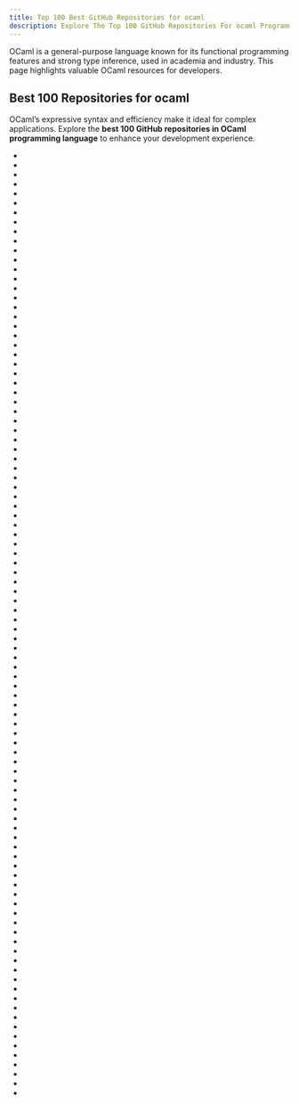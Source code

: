 ```yaml
---
title: Top 100 Best GitHub Repositories for ocaml
description: Explore The Top 100 GitHub Repositories For ocaml Programming Languages Listed Ranked By Most Stargazers And Forks By GitHub Community.
---
```


OCaml is a general-purpose language known for its functional programming features and strong type inference, used in academia and industry. This page highlights valuable OCaml resources for developers.

## Best 100 Repositories for ocaml

OCaml’s expressive syntax and efficiency make it ideal for complex applications. Explore the **best 100 GitHub repositories in OCaml programming language** to enhance your development experience.

- <Badge owner="facebook" repoName="flow" stars="https://img.shields.io/github/stars/facebook/flow?style=flat&logoSize=auto" forks="https://img.shields.io/github/forks/facebook/flow?style=flat&logoSize=auto"/>
- <Badge owner="facebook" repoName="infer" stars="https://img.shields.io/github/stars/facebook/infer?style=flat&logoSize=auto" forks="https://img.shields.io/github/forks/facebook/infer?style=flat&logoSize=auto"/>
- <Badge owner="semgrep" repoName="semgrep" stars="https://img.shields.io/github/stars/semgrep/semgrep?style=flat&logoSize=auto" forks="https://img.shields.io/github/forks/semgrep/semgrep?style=flat&logoSize=auto"/>
- <Badge owner="reasonml" repoName="reason" stars="https://img.shields.io/github/stars/reasonml/reason?style=flat&logoSize=auto" forks="https://img.shields.io/github/forks/reasonml/reason?style=flat&logoSize=auto"/>
- <Badge owner="facebook" repoName="pyre-check" stars="https://img.shields.io/github/stars/facebook/pyre-check?style=flat&logoSize=auto" forks="https://img.shields.io/github/forks/facebook/pyre-check?style=flat&logoSize=auto"/>
- <Badge owner="astrada" repoName="google-drive-ocamlfuse" stars="https://img.shields.io/github/stars/astrada/google-drive-ocamlfuse?style=flat&logoSize=auto" forks="https://img.shields.io/github/forks/astrada/google-drive-ocamlfuse?style=flat&logoSize=auto"/>
- <Badge owner="ocaml" repoName="ocaml" stars="https://img.shields.io/github/stars/ocaml/ocaml?style=flat&logoSize=auto" forks="https://img.shields.io/github/forks/ocaml/ocaml?style=flat&logoSize=auto"/>
- <Badge owner="coq" repoName="coq" stars="https://img.shields.io/github/stars/coq/coq?style=flat&logoSize=auto" forks="https://img.shields.io/github/forks/coq/coq?style=flat&logoSize=auto"/>
- <Badge owner="janestreet" repoName="magic-trace" stars="https://img.shields.io/github/stars/janestreet/magic-trace?style=flat&logoSize=auto" forks="https://img.shields.io/github/forks/janestreet/magic-trace?style=flat&logoSize=auto"/>
- <Badge owner="batsh-dev-team" repoName="Batsh" stars="https://img.shields.io/github/stars/batsh-dev-team/Batsh?style=flat&logoSize=auto" forks="https://img.shields.io/github/forks/batsh-dev-team/Batsh?style=flat&logoSize=auto"/>
- <Badge owner="bcpierce00" repoName="unison" stars="https://img.shields.io/github/stars/bcpierce00/unison?style=flat&logoSize=auto" forks="https://img.shields.io/github/forks/bcpierce00/unison?style=flat&logoSize=auto"/>
- <Badge owner="mirage" repoName="mirage" stars="https://img.shields.io/github/stars/mirage/mirage?style=flat&logoSize=auto" forks="https://img.shields.io/github/forks/mirage/mirage?style=flat&logoSize=auto"/>
- <Badge owner="facebookarchive" repoName="pfff" stars="https://img.shields.io/github/stars/facebookarchive/pfff?style=flat&logoSize=auto" forks="https://img.shields.io/github/forks/facebookarchive/pfff?style=flat&logoSize=auto"/>
- <Badge owner="comby-tools" repoName="comby" stars="https://img.shields.io/github/stars/comby-tools/comby?style=flat&logoSize=auto" forks="https://img.shields.io/github/forks/comby-tools/comby?style=flat&logoSize=auto"/>
- <Badge owner="fastpack" repoName="fastpack" stars="https://img.shields.io/github/stars/fastpack/fastpack?style=flat&logoSize=auto" forks="https://img.shields.io/github/forks/fastpack/fastpack?style=flat&logoSize=auto"/>
- <Badge owner="BinaryAnalysisPlatform" repoName="bap" stars="https://img.shields.io/github/stars/BinaryAnalysisPlatform/bap?style=flat&logoSize=auto" forks="https://img.shields.io/github/forks/BinaryAnalysisPlatform/bap?style=flat&logoSize=auto"/>
- <Badge owner="dmtrKovalenko" repoName="odiff" stars="https://img.shields.io/github/stars/dmtrKovalenko/odiff?style=flat&logoSize=auto" forks="https://img.shields.io/github/forks/dmtrKovalenko/odiff?style=flat&logoSize=auto"/>
- <Badge owner="MinaProtocol" repoName="mina" stars="https://img.shields.io/github/stars/MinaProtocol/mina?style=flat&logoSize=auto" forks="https://img.shields.io/github/forks/MinaProtocol/mina?style=flat&logoSize=auto"/>
- <Badge owner="CatalaLang" repoName="catala" stars="https://img.shields.io/github/stars/CatalaLang/catala?style=flat&logoSize=auto" forks="https://img.shields.io/github/forks/CatalaLang/catala?style=flat&logoSize=auto"/>
- <Badge owner="mirage" repoName="irmin" stars="https://img.shields.io/github/stars/mirage/irmin?style=flat&logoSize=auto" forks="https://img.shields.io/github/forks/mirage/irmin?style=flat&logoSize=auto"/>
- <Badge owner="airbus-seclab" repoName="bincat" stars="https://img.shields.io/github/stars/airbus-seclab/bincat?style=flat&logoSize=auto" forks="https://img.shields.io/github/forks/airbus-seclab/bincat?style=flat&logoSize=auto"/>
- <Badge owner="ocaml" repoName="dune" stars="https://img.shields.io/github/stars/ocaml/dune?style=flat&logoSize=auto" forks="https://img.shields.io/github/forks/ocaml/dune?style=flat&logoSize=auto"/>
- <Badge owner="aantron" repoName="dream" stars="https://img.shields.io/github/stars/aantron/dream?style=flat&logoSize=auto" forks="https://img.shields.io/github/forks/aantron/dream?style=flat&logoSize=auto"/>
- <Badge owner="ocaml" repoName="merlin" stars="https://img.shields.io/github/stars/ocaml/merlin?style=flat&logoSize=auto" forks="https://img.shields.io/github/forks/ocaml/merlin?style=flat&logoSize=auto"/>
- <Badge owner="tomprimozic" repoName="type-systems" stars="https://img.shields.io/github/stars/tomprimozic/type-systems?style=flat&logoSize=auto" forks="https://img.shields.io/github/forks/tomprimozic/type-systems?style=flat&logoSize=auto"/>
- <Badge owner="andrejbauer" repoName="plzoo" stars="https://img.shields.io/github/stars/andrejbauer/plzoo?style=flat&logoSize=auto" forks="https://img.shields.io/github/forks/andrejbauer/plzoo?style=flat&logoSize=auto"/>
- <Badge owner="savonet" repoName="liquidsoap" stars="https://img.shields.io/github/stars/savonet/liquidsoap?style=flat&logoSize=auto" forks="https://img.shields.io/github/forks/savonet/liquidsoap?style=flat&logoSize=auto"/>
- <Badge owner="MLstate" repoName="opalang" stars="https://img.shields.io/github/stars/MLstate/opalang?style=flat&logoSize=auto" forks="https://img.shields.io/github/forks/MLstate/opalang?style=flat&logoSize=auto"/>
- <Badge owner="ocaml" repoName="opam" stars="https://img.shields.io/github/stars/ocaml/opam?style=flat&logoSize=auto" forks="https://img.shields.io/github/forks/ocaml/opam?style=flat&logoSize=auto"/>
- <Badge owner="owlbarn" repoName="owl" stars="https://img.shields.io/github/stars/owlbarn/owl?style=flat&logoSize=auto" forks="https://img.shields.io/github/forks/owlbarn/owl?style=flat&logoSize=auto"/>
- <Badge owner="realworldocaml" repoName="book" stars="https://img.shields.io/github/stars/realworldocaml/book?style=flat&logoSize=auto" forks="https://img.shields.io/github/forks/realworldocaml/book?style=flat&logoSize=auto"/>
- <Badge owner="gfngfn" repoName="SATySFi" stars="https://img.shields.io/github/stars/gfngfn/SATySFi?style=flat&logoSize=auto" forks="https://img.shields.io/github/forks/gfngfn/SATySFi?style=flat&logoSize=auto"/>
- <Badge owner="austral" repoName="austral" stars="https://img.shields.io/github/stars/austral/austral?style=flat&logoSize=auto" forks="https://img.shields.io/github/forks/austral/austral?style=flat&logoSize=auto"/>
- <Badge owner="janestreet" repoName="core" stars="https://img.shields.io/github/stars/janestreet/core?style=flat&logoSize=auto" forks="https://img.shields.io/github/forks/janestreet/core?style=flat&logoSize=auto"/>
- <Badge owner="moby" repoName="vpnkit" stars="https://img.shields.io/github/stars/moby/vpnkit?style=flat&logoSize=auto" forks="https://img.shields.io/github/forks/moby/vpnkit?style=flat&logoSize=auto"/>
- <Badge owner="moby" repoName="datakit" stars="https://img.shields.io/github/stars/moby/datakit?style=flat&logoSize=auto" forks="https://img.shields.io/github/forks/moby/datakit?style=flat&logoSize=auto"/>
- <Badge owner="leostera" repoName="caramel" stars="https://img.shields.io/github/stars/leostera/caramel?style=flat&logoSize=auto" forks="https://img.shields.io/github/forks/leostera/caramel?style=flat&logoSize=auto"/>
- <Badge owner="ocsigen" repoName="js_of_ocaml" stars="https://img.shields.io/github/stars/ocsigen/js_of_ocaml?style=flat&logoSize=auto" forks="https://img.shields.io/github/forks/ocsigen/js_of_ocaml?style=flat&logoSize=auto"/>
- <Badge owner="janestreet" repoName="incremental" stars="https://img.shields.io/github/stars/janestreet/incremental?style=flat&logoSize=auto" forks="https://img.shields.io/github/forks/janestreet/incremental?style=flat&logoSize=auto"/>
- <Badge owner="matijapretnar" repoName="eff" stars="https://img.shields.io/github/stars/matijapretnar/eff?style=flat&logoSize=auto" forks="https://img.shields.io/github/forks/matijapretnar/eff?style=flat&logoSize=auto"/>
- <Badge owner="janestreet" repoName="base" stars="https://img.shields.io/github/stars/janestreet/base?style=flat&logoSize=auto" forks="https://img.shields.io/github/forks/janestreet/base?style=flat&logoSize=auto"/>
- <Badge owner="ocaml-community" repoName="utop" stars="https://img.shields.io/github/stars/ocaml-community/utop?style=flat&logoSize=auto" forks="https://img.shields.io/github/forks/ocaml-community/utop?style=flat&logoSize=auto"/>
- <Badge owner="melange-re" repoName="melange" stars="https://img.shields.io/github/stars/melange-re/melange?style=flat&logoSize=auto" forks="https://img.shields.io/github/forks/melange-re/melange?style=flat&logoSize=auto"/>
- <Badge owner="ocaml-multicore" repoName="ocaml-multicore" stars="https://img.shields.io/github/stars/ocaml-multicore/ocaml-multicore?style=flat&logoSize=auto" forks="https://img.shields.io/github/forks/ocaml-multicore/ocaml-multicore?style=flat&logoSize=auto"/>
- <Badge owner="ocaml" repoName="ocaml-lsp" stars="https://img.shields.io/github/stars/ocaml/ocaml-lsp?style=flat&logoSize=auto" forks="https://img.shields.io/github/forks/ocaml/ocaml-lsp?style=flat&logoSize=auto"/>
- <Badge owner="rescript-association" repoName="genType" stars="https://img.shields.io/github/stars/rescript-association/genType?style=flat&logoSize=auto" forks="https://img.shields.io/github/forks/rescript-association/genType?style=flat&logoSize=auto"/>
- <Badge owner="rgrinberg" repoName="opium" stars="https://img.shields.io/github/stars/rgrinberg/opium?style=flat&logoSize=auto" forks="https://img.shields.io/github/forks/rgrinberg/opium?style=flat&logoSize=auto"/>
- <Badge owner="cs3110" repoName="textbook" stars="https://img.shields.io/github/stars/cs3110/textbook?style=flat&logoSize=auto" forks="https://img.shields.io/github/forks/cs3110/textbook?style=flat&logoSize=auto"/>
- <Badge owner="mirage" repoName="ocaml-cohttp" stars="https://img.shields.io/github/stars/mirage/ocaml-cohttp?style=flat&logoSize=auto" forks="https://img.shields.io/github/forks/mirage/ocaml-cohttp?style=flat&logoSize=auto"/>
- <Badge owner="ocsigen" repoName="lwt" stars="https://img.shields.io/github/stars/ocsigen/lwt?style=flat&logoSize=auto" forks="https://img.shields.io/github/forks/ocsigen/lwt?style=flat&logoSize=auto"/>
- <Badge owner="janestreet" repoName="hardcaml" stars="https://img.shields.io/github/stars/janestreet/hardcaml?style=flat&logoSize=auto" forks="https://img.shields.io/github/forks/janestreet/hardcaml?style=flat&logoSize=auto"/>
- <Badge owner="ocaml-multicore" repoName="ocaml-effects-tutorial" stars="https://img.shields.io/github/stars/ocaml-multicore/ocaml-effects-tutorial?style=flat&logoSize=auto" forks="https://img.shields.io/github/forks/ocaml-multicore/ocaml-effects-tutorial?style=flat&logoSize=auto"/>
- <Badge owner="jaredly" repoName="reason-language-server" stars="https://img.shields.io/github/stars/jaredly/reason-language-server?style=flat&logoSize=auto" forks="https://img.shields.io/github/forks/jaredly/reason-language-server?style=flat&logoSize=auto"/>
- <Badge owner="panglesd" repoName="slipshow" stars="https://img.shields.io/github/stars/panglesd/slipshow?style=flat&logoSize=auto" forks="https://img.shields.io/github/forks/panglesd/slipshow?style=flat&logoSize=auto"/>
- <Badge owner="inhabitedtype" repoName="angstrom" stars="https://img.shields.io/github/stars/inhabitedtype/angstrom?style=flat&logoSize=auto" forks="https://img.shields.io/github/forks/inhabitedtype/angstrom?style=flat&logoSize=auto"/>
- <Badge owner="reasonml-old" repoName="reason-react" stars="https://img.shields.io/github/stars/reasonml-old/reason-react?style=flat&logoSize=auto" forks="https://img.shields.io/github/forks/reasonml-old/reason-react?style=flat&logoSize=auto"/>
- <Badge owner="artagnon" repoName="rhine-ml" stars="https://img.shields.io/github/stars/artagnon/rhine-ml?style=flat&logoSize=auto" forks="https://img.shields.io/github/forks/artagnon/rhine-ml?style=flat&logoSize=auto"/>
- <Badge owner="ocaml-ppx" repoName="ocamlformat" stars="https://img.shields.io/github/stars/ocaml-ppx/ocamlformat?style=flat&logoSize=auto" forks="https://img.shields.io/github/forks/ocaml-ppx/ocamlformat?style=flat&logoSize=auto"/>
- <Badge owner="andreas" repoName="ocaml-graphql-server" stars="https://img.shields.io/github/stars/andreas/ocaml-graphql-server?style=flat&logoSize=auto" forks="https://img.shields.io/github/forks/andreas/ocaml-graphql-server?style=flat&logoSize=auto"/>
- <Badge owner="coccinelle" repoName="coccinelle" stars="https://img.shields.io/github/stars/coccinelle/coccinelle?style=flat&logoSize=auto" forks="https://img.shields.io/github/forks/coccinelle/coccinelle?style=flat&logoSize=auto"/>
- <Badge owner="riot-ml" repoName="riot" stars="https://img.shields.io/github/stars/riot-ml/riot?style=flat&logoSize=auto" forks="https://img.shields.io/github/forks/riot-ml/riot?style=flat&logoSize=auto"/>
- <Badge owner="mukul-rathi" repoName="bolt" stars="https://img.shields.io/github/stars/mukul-rathi/bolt?style=flat&logoSize=auto" forks="https://img.shields.io/github/forks/mukul-rathi/bolt?style=flat&logoSize=auto"/>
- <Badge owner="janestreet" repoName="learn-ocaml-workshop" stars="https://img.shields.io/github/stars/janestreet/learn-ocaml-workshop?style=flat&logoSize=auto" forks="https://img.shields.io/github/forks/janestreet/learn-ocaml-workshop?style=flat&logoSize=auto"/>
- <Badge owner="ocaml-multicore" repoName="eio" stars="https://img.shields.io/github/stars/ocaml-multicore/eio?style=flat&logoSize=auto" forks="https://img.shields.io/github/forks/ocaml-multicore/eio?style=flat&logoSize=auto"/>
- <Badge owner="briskml" repoName="brisk" stars="https://img.shields.io/github/stars/briskml/brisk?style=flat&logoSize=auto" forks="https://img.shields.io/github/forks/briskml/brisk?style=flat&logoSize=auto"/>
- <Badge owner="mahsu" repoName="MariOCaml" stars="https://img.shields.io/github/stars/mahsu/MariOCaml?style=flat&logoSize=auto" forks="https://img.shields.io/github/forks/mahsu/MariOCaml?style=flat&logoSize=auto"/>
- <Badge owner="inhabitedtype" repoName="httpaf" stars="https://img.shields.io/github/stars/inhabitedtype/httpaf?style=flat&logoSize=auto" forks="https://img.shields.io/github/forks/inhabitedtype/httpaf?style=flat&logoSize=auto"/>
- <Badge owner="linoscope" repoName="CAMLBOY" stars="https://img.shields.io/github/stars/linoscope/CAMLBOY?style=flat&logoSize=auto" forks="https://img.shields.io/github/forks/linoscope/CAMLBOY?style=flat&logoSize=auto"/>
- <Badge owner="ocaml-batteries-team" repoName="batteries-included" stars="https://img.shields.io/github/stars/ocaml-batteries-team/batteries-included?style=flat&logoSize=auto" forks="https://img.shields.io/github/forks/ocaml-batteries-team/batteries-included?style=flat&logoSize=auto"/>
- <Badge owner="rrdelaney" repoName="ReasonablyTyped" stars="https://img.shields.io/github/stars/rrdelaney/ReasonablyTyped?style=flat&logoSize=auto" forks="https://img.shields.io/github/forks/rrdelaney/ReasonablyTyped?style=flat&logoSize=auto"/>
- <Badge owner="dfinity" repoName="motoko" stars="https://img.shields.io/github/stars/dfinity/motoko?style=flat&logoSize=auto" forks="https://img.shields.io/github/forks/dfinity/motoko?style=flat&logoSize=auto"/>
- <Badge owner="0install" repoName="0install" stars="https://img.shields.io/github/stars/0install/0install?style=flat&logoSize=auto" forks="https://img.shields.io/github/forks/0install/0install?style=flat&logoSize=auto"/>
- <Badge owner="o1-labs" repoName="snarky" stars="https://img.shields.io/github/stars/o1-labs/snarky?style=flat&logoSize=auto" forks="https://img.shields.io/github/forks/o1-labs/snarky?style=flat&logoSize=auto"/>
- <Badge owner="vult-dsp" repoName="vult" stars="https://img.shields.io/github/stars/vult-dsp/vult?style=flat&logoSize=auto" forks="https://img.shields.io/github/forks/vult-dsp/vult?style=flat&logoSize=auto"/>
- <Badge owner="c-cube" repoName="ocaml-containers" stars="https://img.shields.io/github/stars/c-cube/ocaml-containers?style=flat&logoSize=auto" forks="https://img.shields.io/github/forks/c-cube/ocaml-containers?style=flat&logoSize=auto"/>
- <Badge owner="jaredly" repoName="gravitron" stars="https://img.shields.io/github/stars/jaredly/gravitron?style=flat&logoSize=auto" forks="https://img.shields.io/github/forks/jaredly/gravitron?style=flat&logoSize=auto"/>
- <Badge owner="esumii" repoName="min-caml" stars="https://img.shields.io/github/stars/esumii/min-caml?style=flat&logoSize=auto" forks="https://img.shields.io/github/forks/esumii/min-caml?style=flat&logoSize=auto"/>
- <Badge owner="ocaml-ppx" repoName="ppx_deriving" stars="https://img.shields.io/github/stars/ocaml-ppx/ppx_deriving?style=flat&logoSize=auto" forks="https://img.shields.io/github/forks/ocaml-ppx/ppx_deriving?style=flat&logoSize=auto"/>
- <Badge owner="mirage" repoName="alcotest" stars="https://img.shields.io/github/stars/mirage/alcotest?style=flat&logoSize=auto" forks="https://img.shields.io/github/forks/mirage/alcotest?style=flat&logoSize=auto"/>
- <Badge owner="facebookarchive" repoName="JSCaml" stars="https://img.shields.io/github/stars/facebookarchive/JSCaml?style=flat&logoSize=auto" forks="https://img.shields.io/github/forks/facebookarchive/JSCaml?style=flat&logoSize=auto"/>
- <Badge owner="pikatchu" repoName="LinearML" stars="https://img.shields.io/github/stars/pikatchu/LinearML?style=flat&logoSize=auto" forks="https://img.shields.io/github/forks/pikatchu/LinearML?style=flat&logoSize=auto"/>
- <Badge owner="uber" repoName="NEAL" stars="https://img.shields.io/github/stars/uber/NEAL?style=flat&logoSize=auto" forks="https://img.shields.io/github/forks/uber/NEAL?style=flat&logoSize=auto"/>
- <Badge owner="jrh13" repoName="hol-light" stars="https://img.shields.io/github/stars/jrh13/hol-light?style=flat&logoSize=auto" forks="https://img.shields.io/github/forks/jrh13/hol-light?style=flat&logoSize=auto"/>
- <Badge owner="ocaml-multicore" repoName="effects-examples" stars="https://img.shields.io/github/stars/ocaml-multicore/effects-examples?style=flat&logoSize=auto" forks="https://img.shields.io/github/forks/ocaml-multicore/effects-examples?style=flat&logoSize=auto"/>
- <Badge owner="LaurentMazare" repoName="ocaml-torch" stars="https://img.shields.io/github/stars/LaurentMazare/ocaml-torch?style=flat&logoSize=auto" forks="https://img.shields.io/github/forks/LaurentMazare/ocaml-torch?style=flat&logoSize=auto"/>
- <Badge owner="FStarLang" repoName="karamel" stars="https://img.shields.io/github/stars/FStarLang/karamel?style=flat&logoSize=auto" forks="https://img.shields.io/github/forks/FStarLang/karamel?style=flat&logoSize=auto"/>
- <Badge owner="mmmdbybyd" repoName="CLNC" stars="https://img.shields.io/github/stars/mmmdbybyd/CLNC?style=flat&logoSize=auto" forks="https://img.shields.io/github/forks/mmmdbybyd/CLNC?style=flat&logoSize=auto"/>
- <Badge owner="Camilotk" repoName="ocaml4noobs" stars="https://img.shields.io/github/stars/Camilotk/ocaml4noobs?style=flat&logoSize=auto" forks="https://img.shields.io/github/forks/Camilotk/ocaml4noobs?style=flat&logoSize=auto"/>
- <Badge owner="aantron" repoName="lambdasoup" stars="https://img.shields.io/github/stars/aantron/lambdasoup?style=flat&logoSize=auto" forks="https://img.shields.io/github/forks/aantron/lambdasoup?style=flat&logoSize=auto"/>
- <Badge owner="janestreet" repoName="incr_dom" stars="https://img.shields.io/github/stars/janestreet/incr_dom?style=flat&logoSize=auto" forks="https://img.shields.io/github/forks/janestreet/incr_dom?style=flat&logoSize=auto"/>
- <Badge owner="PataphysicalSociety" repoName="soupault" stars="https://img.shields.io/github/stars/PataphysicalSociety/soupault?style=flat&logoSize=auto" forks="https://img.shields.io/github/forks/PataphysicalSociety/soupault?style=flat&logoSize=auto"/>
- <Badge owner="mazeppa-dev" repoName="mazeppa" stars="https://img.shields.io/github/stars/mazeppa-dev/mazeppa?style=flat&logoSize=auto" forks="https://img.shields.io/github/forks/mazeppa-dev/mazeppa?style=flat&logoSize=auto"/>
- <Badge owner="realworldocaml" repoName="examples" stars="https://img.shields.io/github/stars/realworldocaml/examples?style=flat&logoSize=auto" forks="https://img.shields.io/github/forks/realworldocaml/examples?style=flat&logoSize=auto"/>
- <Badge owner="reasonml" repoName="reason-tools" stars="https://img.shields.io/github/stars/reasonml/reason-tools?style=flat&logoSize=auto" forks="https://img.shields.io/github/forks/reasonml/reason-tools?style=flat&logoSize=auto"/>
- <Badge owner="yallop" repoName="ocaml-ctypes" stars="https://img.shields.io/github/stars/yallop/ocaml-ctypes?style=flat&logoSize=auto" forks="https://img.shields.io/github/forks/yallop/ocaml-ctypes?style=flat&logoSize=auto"/>
- <Badge owner="janestreet" repoName="bonsai" stars="https://img.shields.io/github/stars/janestreet/bonsai?style=flat&logoSize=auto" forks="https://img.shields.io/github/forks/janestreet/bonsai?style=flat&logoSize=auto"/>
- <Badge owner="mirage" repoName="ocaml-git" stars="https://img.shields.io/github/stars/mirage/ocaml-git?style=flat&logoSize=auto" forks="https://img.shields.io/github/forks/mirage/ocaml-git?style=flat&logoSize=auto"/>
- <Badge owner="shentufoundation" repoName="deepsea" stars="https://img.shields.io/github/stars/shentufoundation/deepsea?style=flat&logoSize=auto" forks="https://img.shields.io/github/forks/shentufoundation/deepsea?style=flat&logoSize=auto"/>
- <Badge owner="prakhar1989" repoName="type-inference" stars="https://img.shields.io/github/stars/prakhar1989/type-inference?style=flat&logoSize=auto" forks="https://img.shields.io/github/forks/prakhar1989/type-inference?style=flat&logoSize=auto"/>
- <Badge owner="oxidizing" repoName="sihl" stars="https://img.shields.io/github/stars/oxidizing/sihl?style=flat&logoSize=auto" forks="https://img.shields.io/github/forks/oxidizing/sihl?style=flat&logoSize=auto"/>
